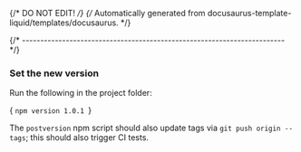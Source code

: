 {/* DO NOT EDIT! */}
{/* Automatically generated from docusaurus-template-liquid/templates/docusaurus. */}


{/* ------------------------------------------------------------------------ */}

### Set the new version

Run the following in the project folder:

<CodeBlock language="sh"> {
`npm version 1.0.1
`} </CodeBlock>

The `postversion` npm script should also update tags via
  `git push origin --tags`; this should also trigger CI tests.
